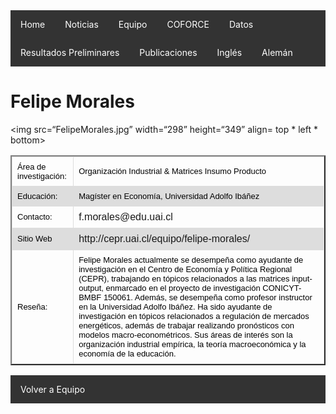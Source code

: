  
<html>

<head>
<style>
table {
    font-family: arial, sans-serif;
    border-collapse: collapse;
    width: 100%;
}

td, th {
    border: 1px solid #dddddd;
    text-align: left;
    padding: 8px;
}

tr:nth-child(even) {
    background-color: #dddddd;
}
</style>

<style>
ul {
    list-style-type: none;
    margin: 0;
    padding: 0;
    overflow: hidden;
    background-color: #333;
}

li {
    float: left;
}

li a {
    display: block;
    color: white;
    text-align: center;
    padding: 14px 16px;
    text-decoration: none;
}

li a:hover {
    background-color: #111;
}
</style>

</head>

<body>
<ul>
  <li><a href="http://www.coforce.cl/index.html">Home</a></li>
  <li><a href="http://www.coforce.cl/noticias.html">Noticias</a></li>
  <li><a href="http://www.coforce.cl/equipo.html">Equipo</a></li>
  <li><a href="http://www.coforce.cl/quienessomos.html">COFORCE</a></li>
  <li><a href="http://www.coforce.cl/datos.html">Datos</a></li>
  <li><a href="http://www.coforce.cl/resultados.html">Resultados Preliminares</a></li>
  <li><a href="http://www.coforce.cl/publicacion.html">Publicaciones</a></li>
  <li><a href="http://en.coforce.cl/index.html">Inglés</a></li>
  <li><a href="http://ger.coforce.cl/index.html">Alemán</a></li>
  

</ul>

<h1> Felipe Morales </h1>     

<img src="FelipeMorales.jpg" width="298" height="349" align= top * left * bottom>

<table border="2">

<tr>
<td> <font size="2" color="black">Área de investigación:</font>
 </td>

<td>  <font size="2" color="black">Organización Industrial & Matrices Insumo Producto </font> </td>

<tr>

<td> <font size="2" color="black"> Educación:
</font>
 </td>

<td> <font size="2" color="black">
 Magíster en Economía, Universidad Adolfo Ibáñez
</font>
</td>

</tr>

<tr>
<td> <font size="2" color="black"> Contacto:</font> </td>

<td> f.morales@edu.uai.cl </td>

</tr>
  
<tr> 
<td > <font size="2" color="black"> Sitio Web </font> </td> 
<td>  http://cepr.uai.cl/equipo/felipe-morales/ </td>

<tr>
<td> 
<font size="2" color="black"> Reseña: </font> </td>
<td><font size="2" color="black"> 
Felipe Morales actualmente se desempeña como ayudante de investigación en el Centro de Economía y Política Regional (CEPR), trabajando en tópicos relacionados a las matrices input-output, enmarcado en el proyecto de investigación CONICYT-BMBF 150061. Además, se desempeña como profesor instructor en la Universidad Adolfo Ibáñez. Ha sido ayudante de investigación en tópicos relacionados a regulación de mercados energéticos, además de trabajar realizando pronósticos con modelos macro-econométricos. Sus áreas de interés son la organización industrial empírica, la teoría macroeconómica y la economía de la educación.
</font>
 </td>
</tr>
</tr>


</table> 

- <a href="http://www.coforce.cl/equipo.html"> Volver a Equipo </a>

</body>


</html> 